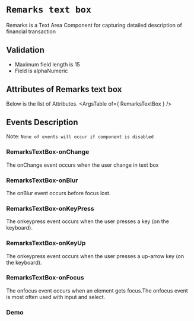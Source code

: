 <!-- Custom-MDX-Documentation.mdx -->

# `Remarks text box`
 
Remarks is a Text Area Component for capturing detailed description of financial transaction

## Validation
- Maximum field length is 15
- Field is alphaNumeric

## Attributes of Remarks text box
Below is the list of Attributes.
<ArgsTable of={ RemarksTextBox } /> 

## Events Description
Note:  `None of events will occur if component is disabled`
### RemarksTextBox-onChange

The onChange event occurs when the user change in text box

### RemarksTextBox-onBlur

The onBlur event occurs before focus lost.

### RemarksTextBox-onKeyPress

The onkeypress event occurs when the user presses a key (on the keyboard).

### RemarksTextBox-onKeyUp

The onkeypress event occurs when the user presses a up-arrow key (on the keyboard).

### RemarksTextBox-onFocus

The onfocus event occurs when an element gets focus.The onfocus event is most often used with input and select.
### Demo

<Canvas>
<Story id="remarkstextbox--primary" />
</Canvas>

 